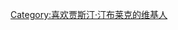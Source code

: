 {{userbox
| border-c = black
| id       = [[File:Justin Timberlake 2011 AA - Cropped.jpg|50px]]
| info     = THE PRESIDENT OF POP<br>'''[[贾斯汀·汀布莱克|<span style="color: #FFD700;">Justin Timberlake</span>]]'''.
| info-c   = black
| info-fc  = white
| info-s   = 
}}
[[Category:喜欢贾斯汀·汀布莱克的维基人]]